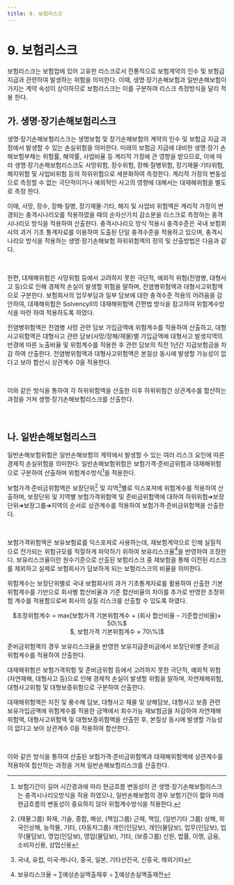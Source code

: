 ```yaml
---
title: 9. 보험리스크
---
```

# 9. 보험리스크

보험리스크는 보험업에 있어 고유한 리스크로서 전통적으로 보험계약의 인수 및 보험급 지급과 관련하여 발생하는 위험을 의미한다. 이때, 생명·장기손해보험과 일반손해보험이 가지는 계약 속성이 상이하므로 보험리스크는 이를 구분하여 리스크 측정방식을 달리 적용 한다.

## 가. 생명·장기손해보험리스크
생명·장기손해보험리스크는 생명보험 및 장기손해보험의 계약의 인수 및 보험금 지급 과정에서 발생할 수 있는 손실위험을 의미한다. 미래의 보험금 지급에 대비한 생명·장기 손해보험부채는 위험률, 해약률, 사업비율 등 계리적 가정에 큰 영향을 받으므로, 이에 따라 생명·장기손해보험리스크도 사망위험, 장수위험, 장해·질병위험, 장기재물·기타위험, 해지위험 및 사업비위험 등의 하위위험으로 세분화하여 측정한다. 계리적 가정의 변동성으로 측정할 수 없는 극단적이거나 예외적인 사고의 영향에 대해서는 대재해위험을 별도로 측정 한다.

이때, 사망, 장수, 장해·질병, 장기재물·기타, 해지 및 사업비 위험액은 계리적 가정이 변경되는 충격시나리오를 적용하였을 때의 순자산가치 감소분을 리스크로 측정하는 충격 시나리오 방식을 적용하여 산출한다. 충격시나리오 방식 적용시 충격수준은 국내 보험회사의 과거 기초 통계자료를 이용하여 도출된 단일 충격수준을 적용하고 있으며, 충격시나리오 방식을 적용하는 생명·장기손해보험 하위위험액의 정의 및 산출방법은 다음과 같다.

<GCenterImg src ="/fs/3590_1.png" />
<GCenterImg src ="/fs/3590_2.png" /><br/>

한편, 대재해위험은 사망위험 등에서 고려하지 못한 극단적, 예외적 위험(전염병, 대형사고 등)으로 인해 경제적 손실이 발생할 위험을 말하며, 전염병위험액과 대형사고위험액으로 구분한다. 보험회사의 업무부담과 일부 담보에 대한 충격수준 적용의 어려움을 감안하여, 대재해위험은 SolvencyII의 대재해위험액 간편법 방식을 참고하여 위험계수방식을 마련 하여 적용하도록 하였다.

전염병위험액은 전염병 사망 관련 담보 가입금액에 위험계수를 적용하여 산출하고, 대형 사고위험액은 대형사고 관련 담보(사망/장해/재물)별 가입금액에 대형사고 발생지역의 반경에 따른 노출비율 및 위험계수를 적용한 후 관련 담보의 직전 1년간 지급보험금을 차감 하여 산출한다. 전염병위험액과 대형사고위험액은 본질상 동시에 발생할 가능성이 없다고 보아 합산시 상관계수 0을 적용한다.

<GCenterImg src ="/fs/3590_3.png" /><br/>

이와 같은 방식을 통하여 각 하위위험액을 산출한 이후 하위위험간 상관계수를 합산하는 과정을 거쳐 생명·장기손해보험리스크를 산출한다.

<GCenterImg src ="/fs/3590_4.png" /><br/>

## 나. 일반손해보험리스크
일반손해보험위험은 일반손해보험의 계약에서 발생할 수 있는 여러 리스크 요인에 따른 경제적 손실위험을 의미한다. 일반손해보험위험은 보험가격·준비금위험과 대재해위험으로 구분하여 산출하며 위험계수방식[^1]을 적용한다.

보험가격·준비금위험액은 보장단위[^2] 및 지역[^3]별로 익스포져에 위험계수를 적용하여 산출하며, 보장단위 및 지역별 보험가격위험액 및 준비금위험액에 대하여 하위위험➔보장 단위➔보장그룹➔지역의 순서로 상관계수를 적용하여 보험가격·준비금위험액을 산출한다.

<GCenterImg src ="/fs/3590_5.png" /><br/>

[^1]: 보험기간이 길어 시간경과에 따라 현금흐름 변동성이 큰 생명·장기손해보험리스크는 충격시나리오방식을 적용 하였으나, 일반손해보험의 경우 보험기간이 짧아 미래현금흐름의 변동성이 중요하지 않아 위험계수방식을 적용한다.
[^2]: (재물그룹) 화재, 기술, 종합, 해상, (책임그룹) 근재, 책임, (일반기타 그룹) 상해, 외국인상해, 농작물, 기타, (자동차그룹) 개인(인담보), 개인(물담보), 업무(인담보), 업무(물담보), 영업(인담보), 영업(물담보), 기타, (보증그룹) 신원, 법률, 이행, 금융, 소비자신용, 상업신용
[^3]: 국내, 유럽, 미국·캐나다, 중국, 일본, 기타선진국, 신흥국, 해외기타

보험가격위험액은 보유보험료를 익스포져로 사용하는데, 재보험계약으로 인해 실질적으로 전가되는 위험규모를 적절하게 파악하기 위하여 보유리스크율[^4]을 반영하여 조정한다. 보유리스크율이란 원수기준으로 산출된 보험리스크 중 재보험을 통해 이전된 리스크를 제외하고 실제로 보험회사가 담보하게 되는 보험리스크의 비율을 의미한다.

[^4]: 보유리스크율 = ∑예상손실액출재후 ÷ ∑예상손실액출재전

위험계수는 보장단위별로 국내 보험회사의 과거 기초통계자료를 활용하여 산출한 기본 위험계수를 기반으로 회사별 합산비율과 기준 합산비율의 차이를 추가로 반영한 조정위험 계수를 적용함으로써 회사의 실질 리스크를 산출할 수 있도록 하였다.

<Card>
<center>
$조정위험계수 = max[보험가격 기본위험계수 + (회사 합산비율 – 기준합산비율)× 50\%$<br/>
$, 보험가격 기본위험계수 × 70\%]$
</center>
</Card>


준비금위험액의 경우 보유리스크율을 반영한 보유지급준비금에서 보장단위별 준비금 위험계수를 적용하여 산출한다.

대재해위험은 보험가격위험 및 준비금위험 등에서 고려하지 못한 극단적, 예외적 위험 (자연재해, 대형사고 등)으로 인해 경제적 손실이 발생할 위험을 말하며, 자연재해위험, 대형사고위험 및 대형보증위험으로 구분하여 산출한다.

대재해위험액은 지진 및 풍수해 담보, 대형사고 재물 및 상해담보, 대형사고 보증 관련 보유가입금액에 위험계수를 적용한 금액에서 회수가능 재보험금을 차감하여 자연재해위험액, 대형사고위험액 및 대형보증위험액을 산출한 후, 본질상 동시에 발생할 가능성이 없다고 보아 상관계수 0을 적용하여 합산한다.

<GCenterImg src ="/fs/3590_6.png" /><br/>

이와 같은 방식을 통하여 산출된 보험가격·준비금위험액과 대재해위험액에 상관계수를 적용하여 합산하는 과정을 거쳐 일반손해보험리스크를 산출한다.

